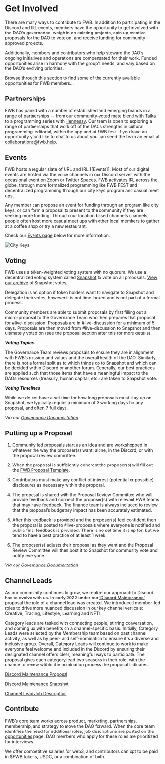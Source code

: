 # Get Involved

There are many ways to contribute to FWB. In addition to participating in the Discord and IRL events, members have the opportunity to get involved with the DAO’s governance, weigh in on existing projects, spin up creative proposals for the DAO to vote on, and receive funding for community-approved projects.

Additionally, members and contributors who help steward the DAO’s ongoing initiatives and operations are compensated for their work. Funded opportunities arise in harmony with the group’s needs, and vary based on the DAO’s evolving priorities.

Browse through this section to find some of the currently available opportunities for FWB members…

## Partnerships

FWB has paired with a number of established and emerging brands in a range of partnerships -- from our community-voted mate blend with [Taika](https://mate.taika.co/) to a programming series with [Hennessy](https://www.cafe11.xyz/). Our team is open to exploring a range of partnerships that work off of the DAOs strengths in cultural programming, editorial, within the app and at FWB fest. If you have an opportunity you'd like to chat to us about you can send the team an email at [collaborations@fwb.help](collaborations@fwb.help).

## Events

FWB hosts a regular slate of URL and IRL [[Events]]. Most of our digital events are hosted via the voice channels in our Discord server, with the occasional event on Zoom or Twitter Spaces. FWB activates IRL across the globe, through more formalized programming like FWB FEST and decentralized programming through our city keys program and casual meet ups.

Any member can propose an event for funding through an program like city keys, or can form a proposal to present to the community if they are seeking more funding. Through our location based channels channels, people often host more casual meet ups with other local members to gather at a coffee shop or try a new restaurant.

Check our [Events page](https://wiki.fwb.help/Events) below for more information. 

![City Keys](https://github.com/friends-with-benefits/fwb-wiki/blob/main/public/FWB%20Events.jpg?raw=true)

## Voting

FWB uses a token-weighted voting system with no quorum. We use a decentralized voting system called [Snapshot](https://snapshot.org/#/) to vote on all proposals. [View our archive](https://snapshot.org/#/friendswithbenefits.eth) of Snapshot votes.

Delegation is an option if token holders want to navigate to Snapshot and delegate their votes, however it is not time-boxed and is not part of a formal process.

Community members are able to submit proposals by first filling out a micro-proposal to the Governance Team who then prepares that proposal for #live-discussion. Proposals are in #live-discussion for a minimum of 5 days. Proposals are then moved from #live-discussion to Snapshot and then ultimately voted on (see the proposal section after this for more details).

**_Voting Topics_**

The Governance Team reviews proposals to ensure they are in alignment with FWB’s mission and values and the overall health of the DAO. Similarly, there is not a formal split as to which things go to Snapshot and which can be decided within Discord or another forum. Generally, our best practices are applied such that those items that have a meaningful impact to the DAOs resources (treasury, human capital, etc.) are taken to Snapshot vote.

**_Voting Timelines_**

While we do not have a set time for how long proposals must stay up on Snapshot, we typically require a minimum of 3 working days for any proposal, and often 7 full days.

_Via our [Governance Documentation](https://docs.google.com/document/d/1vJ-8sgLcnAXKIlvzm7CtnW5x-GUqfSJxv1_AENaxyy0/edit#)_

## Putting up a Proposal

1. Community led proposals start as an idea and are workshopped in whatever the way the proposer(s) want: alone, in the Discord, or with the proposal review committee.

2. When the proposal is sufficiently coherent the proposer(s) will fill out the [FWB Proposal Template](https://docs.google.com/document/d/1QYMfg9n2FOWm8qyRSxaVLcw2f0lhUwjLd1jDLKYVGwQ/edit).

3. Contributors must make any conflict of interest (potential or possible) disclosures as necessary within the proposal.

4. The proposal is shared with the Proposal Review Committee who will provide feedback and connect the proposer(s) with relevant FWB teams that may have feedback. The finance team is always included to review that the proposal’s budgetary impact has been accurately estimated.

5. After this feedback is provided and the proposer(s) feel confident then the proposal is posted to #live-proposals where everyone is notified and public final feedback is provided. There is no set time it is up for, but we tend to have a best practice of at least 1 week.

6. The proposer(s) adjusts their proposal as they want and the Proposal Review Committee will then post it to Snapshot for community vote and notify everyone.

_Via our [Governance Documentation](https://docs.google.com/document/d/1vJ-8sgLcnAXKIlvzm7CtnW5x-GUqfSJxv1_AENaxyy0/edit#)_

## Channel Leads

As our community continues to grow, we realize our approach to Discord has to evolve with us. In early 2022 under our [‘Discord Maintenance’](https://docs.google.com/document/d/1GbU-Px6nz569JA-kY2pU2NwAHScp9Mj9T72h9OxfGU0/edit#heading=h.sesiqic6ufk4) proposal the role of a channel lead was created. We introduced member-led roles to drive more nuanced discussion in our key channel verticals: Creative, Trading, Lifestyle, Learning and NFTs.

Category leads are tasked with connecting people, stirring conversation, and coming up with benefits on a channel-specific basis. Initially, Category Leads were selected by the Membership team based on past channel activity, as well as by peer- and self-nomination to ensure it's a diverse and inclusive group. Overall, Category Leads will continue to work to make everyone feel welcome and included in the Discord by ensuring their designated channel offers clear, meaningful ways to participate. The proposal gives each category lead two seasons in their role, with the chance to renew within the nomination process the proposal indicates.

[Discord Maintenance Proposal](https://docs.google.com/document/d/1GbU-Px6nz569JA-kY2pU2NwAHScp9Mj9T72h9OxfGU0/edit#heading=h.sesiqic6ufk4)

[Discord Maintenance Snapshot](https://snapshot.org/#/friendswithbenefits.eth/proposal/0xbec91990ee10e9ce937a11cb634b7f89d82e46b7dc894d71565e9b08a7c2bf98)

[Channel Lead Job Description](https://docs.google.com/document/d/1iWbfm1ckenN-eHxjhlHCTX6poED3_KGhk1fCuoQ7ju8/edit)


## Contribute

FWB’s core team works across product, marketing, partnerships, membership, and strategy to move the DAO forward. When the core team identifies the need for additional roles, job descriptions are posted on the [opportunities](https://www.fwb.help/opportunities) page. DAO members who apply for these roles are prioritized for interviews.

We offer competitive salaries for web3, and contributors can opt to be paid in \$FWB tokens, USDC, or a combination of both.
